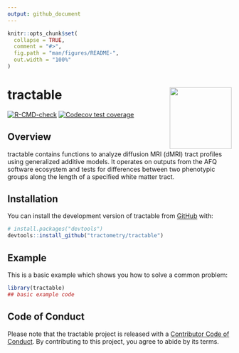 ```yaml
---
output: github_document
---
```


<!-- README.md is generated from README.Rmd. Please edit that file -->

```r
knitr::opts_chunk$set(
  collapse = TRUE,
  comment = "#>",
  fig.path = "man/figures/README-",
  out.width = "100%"
)
```

# tractable <img src="man/figures/tractable_logo.png" align="right" height="139"/>

<!-- badges: start -->

<!--insert CRAN status badge -->

[![R-CMD-check](https://github.com/yeatmanlab/tractable/actions/workflows/R-CMD-check.yaml/badge.svg)](https://github.com/yeatmanlab/tractable/actions/workflows/R-CMD-check.yaml) [![Codecov test coverage](https://codecov.io/gh/yeatmanlab/tractable/branch/main/graph/badge.svg)](https://app.codecov.io/gh/yeatmanlab/tractable?branch=main)

<!-- badges: end -->

## Overview

tractable contains functions to analyze diffusion MRI (dMRI) tract profiles using generalized additive models. It operates on outputs from the AFQ software ecosystem and tests for differences between two phenotypic groups along the length of a specified white matter tract.

## Installation

You can install the development version of tractable from [GitHub](https://github.com/) with:

``` r
# install.packages("devtools")
devtools::install_github("tractometry/tractable")
```

## Example

This is a basic example which shows you how to solve a common problem:

```r
library(tractable)
## basic example code
```

## Code of Conduct

Please note that the tractable project is released with a [Contributor Code of Conduct](https://contributor-covenant.org/version/2/1/CODE_OF_CONDUCT.html). By contributing to this project, you agree to abide by its terms.
